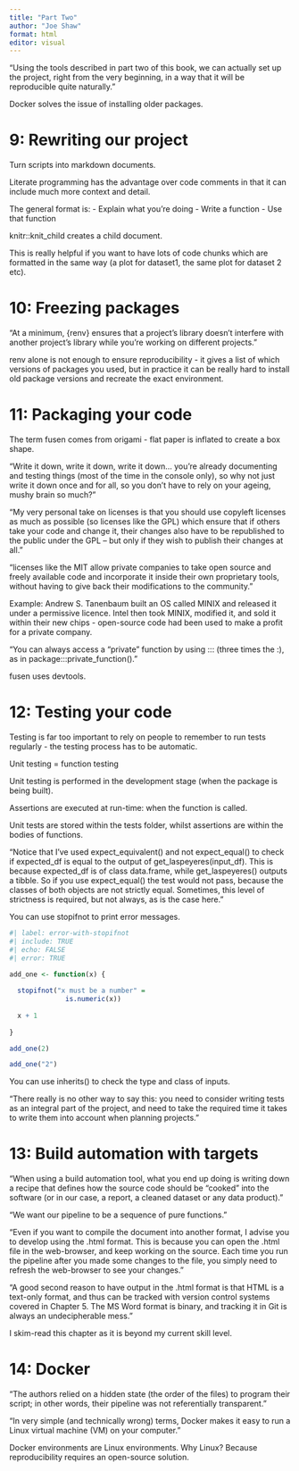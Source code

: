 ```yaml
---
title: "Part Two"
author: "Joe Shaw"
format: html
editor: visual
---
```


"Using the tools described in part two of this book, we can actually set up the project, right from the very beginning, in a way that it will be reproducible quite naturally. "

Docker solves the issue of installing older packages.

# 9: Rewriting our project

Turn scripts into markdown documents.

Literate programming has the advantage over code comments in that it can include much more context and detail.

The general format is:
- Explain what you're doing
- Write a function
- Use that function

knitr::knit_child creates a child document.

This is really helpful if you want to have lots of code chunks which are formatted in the same way (a plot for dataset1, the same plot for dataset 2 etc).

# 10: Freezing packages

"At a minimum, {renv} ensures that a project’s library doesn’t interfere with another project’s library while you’re working on different projects."

renv alone is not enough to ensure reproducibility - it gives a list of which versions of packages you used, but in practice it can be really hard to install old package versions and recreate the exact environment.

# 11: Packaging your code

The term fusen comes from origami - flat paper is inflated to create a box shape.

"Write it down, write it down, write it down… you’re already documenting and testing things (most of the time in the console only), so why not just write it down once and for all, so you don’t have to rely on your ageing, mushy brain so much?"

"My very personal take on licenses is that you should use copyleft licenses as much as possible (so licenses like the GPL) which ensure that if others take your code and change it, their changes also have to be republished to the public under the GPL – but only if they wish to publish their changes at all."

"licenses like the MIT allow private companies to take open source and freely available code and incorporate it inside their own proprietary tools, without having to give back their modifications to the community."

Example: Andrew S. Tanenbaum built an OS called MINIX and released it under a permissive licence. Intel then took MINIX, modified it, and sold it within their new chips - open-source code had been used to make a profit for a private company.

"You can always access a “private” function by using ::: (three times the :), as in package:::private_function()."

fusen uses devtools.

# 12: Testing your code

Testing is far too important to rely on people to remember to run tests regularly - the testing process has to be automatic.

Unit testing = function testing

Unit testing is performed in the development stage (when the package is being built).

Assertions are executed at run-time: when the function is called.

Unit tests are stored within the tests folder, whilst assertions are within the bodies of functions.

"Notice that I’ve used expect_equivalent() and not expect_equal() to check if expected_df is equal to the output of get_laspeyeres(input_df). This is because expected_df is of class data.frame, while get_laspeyeres() outputs a tibble. So if you use expect_equal() the test would not pass, because the classes of both objects are not strictly equal. Sometimes, this level of strictness is required, but not always, as is the case here."

You can use stopifnot to print error messages.

```r
#| label: error-with-stopifnot
#| include: TRUE
#| echo: FALSE
#| error: TRUE

add_one <- function(x) {
  
  stopifnot("x must be a number" = 
              is.numeric(x))
  
  x + 1
  
}

add_one(2)

add_one("2")

```

You can use inherits() to check the type and class of inputs.

"There really is no other way to say this: you need to consider writing tests as an integral part of the project, and need to take the required time it takes to write them into account when planning projects."

# 13: Build automation with targets

"When using a build automation tool, what you end up doing is writing down a recipe that defines how the source code should be “cooked” into the software (or in our case, a report, a cleaned dataset or any data product)."

"We want our pipeline to be a sequence of pure functions."

"Even if you want to compile the document into another format, I advise you to develop using the .html format. This is because you can open the .html file in the web-browser, and keep working on the source. Each time you run the pipeline after you made some changes to the file, you simply need to refresh the web-browser to see your changes."

"A good second reason to have output in the .html format is that HTML is a text-only format, and thus can be tracked with version control systems covered in Chapter 5. The MS Word format is binary, and tracking it in Git is always an undecipherable mess."

I skim-read this chapter as it is beyond my current skill level.

# 14: Docker

"The authors relied on a hidden state (the order of the files) to program their script; in other words, their pipeline was not referentially transparent."

"In very simple (and technically wrong) terms, Docker makes it easy to run a Linux virtual machine (VM) on your computer."

Docker environments are Linux environments. Why Linux? Because reproducibility requires an open-source solution.
